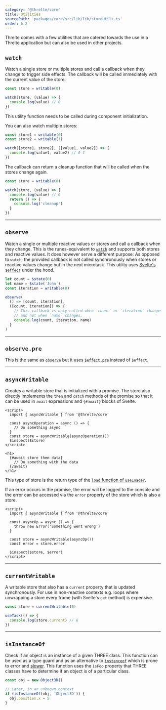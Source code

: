 ```yaml
---
category: '@threlte/core'
title: Utilities
sourcePath: 'packages/core/src/lib/lib/storeUtils.ts'
order: 6.2
---
```


Threlte comes with a few utilities that are catered towards the use in a Threlte
application but can also be used in other projects.

## `watch`

Watch a single store or multiple stores and call a callback when they change to
trigger side effects. The callback will be called immediately with the current
value of the store.

```ts
const store = writable(0)

watch(store, (value) => {
  console.log(value) // 0
})
```

<Tip type="info">This utility function needs to be called during component initialization.</Tip>

You can also watch multiple stores:

```ts
const store1 = writable(0)
const store2 = writable(1)

watch([store1, store2], ([value1, value2]) => {
  console.log(value1, value2) // 0 1
})
```

The callback can return a cleanup function that will be called when the stores change again.

```ts
const store = writable(0)

watch(store, (value) => {
  console.log(value) // 0
  return () => {
    console.log('cleanup')
  }
})
```

---

## `observe`

Watch a single or multiple reactive values or stores and call a callback when
they change. This is the runes-equivalent to [`watch`](#watch) and supports both
stores and reactive values. It does however serve a different purpose: As
opposed to `watch`, the provided callback is not called synchronously when
stores or reactive values change but in the next microtask. This utility uses
[Svelte's `$effect`](https://svelte.dev/docs/svelte/$effect) under the hood.

```ts
let count = $state(0)
let name = $state('John')
const iteration = writable(0)

observe(
  () => [count, iteration],
  ([count, iteration]) => {
    // This callback is only called when `count` or `iteration` changes
    // and not when `name` changes.
    console.log(count, iteration, name)
  }
)
```

---

## `observe.pre`

This is the same as [`observe`](#observe) but it uses
[`$effect.pre`](https://svelte.dev/docs/svelte/$effect#$effect.pre) instead of
`$effect`.

---

## `asyncWritable`

Creates a writable store that is initialized with a promise. The store also directly
implements the `then` and `catch` methods of the promise so that it can be
used in `await` expressions and `{#await}` blocks of Svelte.

```svelte
<script>
  import { asyncWritable } from '@threlte/core'

  const asyncOperation = async () => {
    // Do something async
  }
  const store = asyncWritable(asyncOperation())
  $inspect($store)
</script>

<h1>
  {#await store then data}
    // Do something with the data
  {/await}
</h1>
```

This type of store is the return type of the [`load` function of `useLoader`](/reference/core/hooks/use-loader#loading-an-asset).

If an error occurs in the promise, the error will be logged to the console
and the error can be accessed via the `error` property of the store which is also a store.

```svelte
<script>
  import { asyncWritable } from '@threlte/core'

  const asyncOp = async () => {
    throw new Error('Something went wrong')
  }

  const store = asyncWritable(asyncOp())
  const error = store.error

  $inspect($store, $error)
</script>
```

---

## `currentWritable`

A writable store that also has a `current` property that is updated synchronously.
For use in non-reactive contexts e.g. loops where unwrapping a store every frame
(with Svelte's `get` method) is expensive.

```ts
const store = currentWritable(0)

useTask(() => {
  console.log(store.current) // 0
})
```

---

## `isInstanceOf`

Check if an object is an instance of a given THREE class. This function can be
used as a type guard and as an alternative to
[`instanceof`](https://developer.mozilla.org/en-US/docs/Web/JavaScript/Reference/Operators/instanceof)
which is prone to error and [slower](https://jsperf.app/jazula). This function
uses the `isFoo` property that THREE classes have to determine if an object is
of a particular class.

```ts
const obj = new Object3D()

// Later, in an unknown context
if (isInstanceOf(obj, 'Object3D')) {
  obj.position.x = 5
}
```
